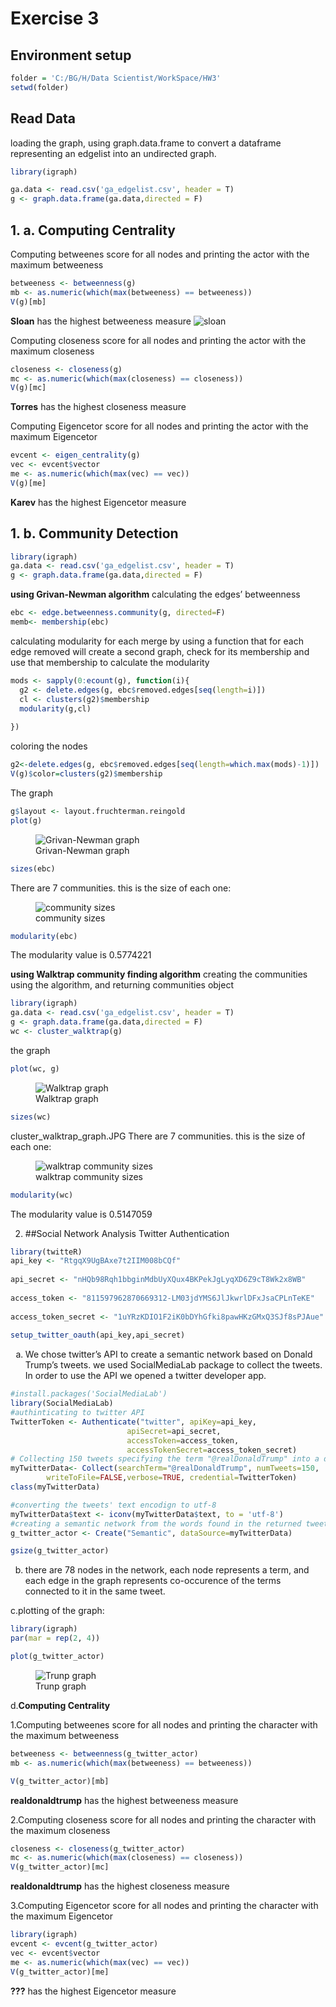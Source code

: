 # Exercise 3
## Environment setup


```{r}
folder = 'C:/BG/H/Data Scientist/WorkSpace/HW3'
setwd(folder)

```
## Read Data
 loading the graph, using graph.data.frame to convert a dataframe representing an edgelist into an undirected graph.
```{r}
library(igraph)

ga.data <- read.csv('ga_edgelist.csv', header = T)
g <- graph.data.frame(ga.data,directed = F)
```

## 1. a. Computing Centrality

Computing betweenes score for all nodes and printing the actor with the maximum betweeness

```{r}
betweeness <- betweenness(g)
mb <- as.numeric(which(max(betweeness) == betweeness))
V(g)[mb]
```
**Sloan** has the highest betweeness measure 
![sloan](https://github.com/yohayn/ex3/blob/master/Images/sloan.JPG)

Computing closeness score for all nodes and printing the actor with the maximum closeness

```{r}
closeness <- closeness(g)
mc <- as.numeric(which(max(closeness) == closeness))
V(g)[mc]
```

**Torres** has the highest closeness measure 

Computing	Eigencetor score for all nodes and printing the actor with the maximum	Eigencetor

```{r}
evcent <- eigen_centrality(g)
vec <- evcent$vector
me <- as.numeric(which(max(vec) == vec))
V(g)[me]
```

**Karev** has the highest Eigencetor measure 

## 1. b. Community Detection

```{r}
library(igraph)
ga.data <- read.csv('ga_edgelist.csv', header = T)
g <- graph.data.frame(ga.data,directed = F)
```
 
**using Grivan-Newman algorithm**
calculating the edges' betweenness
```{r}
ebc <- edge.betweenness.community(g, directed=F)
memb<- membership(ebc)
```

calculating modularity for each merge by using a function that for each edge
 removed will create a second graph, check for its membership and use
 that membership to calculate the modularity 
```{r}
mods <- sapply(0:ecount(g), function(i){
  g2 <- delete.edges(g, ebc$removed.edges[seq(length=i)])
  cl <- clusters(g2)$membership
  modularity(g,cl)
  
})
```
coloring the nodes

```{r}
g2<-delete.edges(g, ebc$removed.edges[seq(length=which.max(mods)-1)])
V(g)$color=clusters(g2)$membership

```

 
The graph
```{r}
g$layout <- layout.fruchterman.reingold
plot(g)
```
![Grivan-Newman graph](https://github.com/yohayn/ex3/blob/master/Images/Grivan-Newman_algorithm_graph.JPG)

```{r}
sizes(ebc)
```
There are 7 communities. this is the size of each one:

![community sizes](https://github.com/yohayn/ex3/blob/master/Images/community_sizes.JPG)
```{r}
modularity(ebc)
```
The modularity value is 0.5774221



**using Walktrap community finding algorithm**
creating the communities using the algorithm, and returning communities object
```{r}
library(igraph)
ga.data <- read.csv('ga_edgelist.csv', header = T)
g <- graph.data.frame(ga.data,directed = F)
wc <- cluster_walktrap(g)
```
the graph
```{r}
plot(wc, g)
```
![Walktrap graph](https://github.com/yohayn/ex3/blob/master/Images/cluster_walktrap_graph.JPG)

```{r}
sizes(wc)
```
cluster_walktrap_graph.JPG
There are 7 communities. this is the size of each one:

![walktrap community sizes](https://github.com/yohayn/ex3/blob/master/Images/walktrap_community_sizes.JPG)
```{r}
modularity(wc)
```
The modularity value is 0.5147059





2. ##Social Network Analysis
Twitter Authentication
```{r}
library(twitteR)
api_key <- "RtgqX9UgBAxe7t2IIM008bCQf"
 
api_secret <- "nHQb98Rqh1bbginMdbUyXQux4BKPekJgLyqXD6Z9cT8Wk2x8WB"
 
access_token <- "811597962870669312-LM03jdYMS6JlJkwrlDFxJsaCPLnTeKE"
 
access_token_secret <- "1uYRzKDIO1F2iK0bDYhGfki8pawHKzGMxQ3SJf8sPJAue"
 
setup_twitter_oauth(api_key,api_secret)
```








a. We chose twitter's API to create a semantic network based on Donald Trump's tweets. we used SocialMediaLab package to collect the tweets. In order to use the API we opened a twitter developer app. 
```{r}
#install.packages('SocialMediaLab')
library(SocialMediaLab)
#authinticating to twitter API
TwitterToken <- Authenticate("twitter", apiKey=api_key, 
                          apiSecret=api_secret,
                          accessToken=access_token, 
                          accessTokenSecret=access_token_secret)
# Collecting 150 tweets specifying the term "@realDonaldTrump" into a data frame object of class dataSource. 
myTwitterData<- Collect(searchTerm="@realDonaldTrump", numTweets=150, 
        writeToFile=FALSE,verbose=TRUE, credential=TwitterToken)
class(myTwitterData)

#converting the tweets' text encodign to utf-8 
myTwitterData$text <- iconv(myTwitterData$text, to = 'utf-8')
#creating a semantic network from the words found in the returned tweets.
g_twitter_actor <- Create("Semantic", dataSource=myTwitterData)

gsize(g_twitter_actor)

```
b. there are 78 nodes in the network, each node represents a term, and each edge in the graph represents co-occurence of the terms connected to it in the same tweet.

c.plotting of the graph:
```{r}

library(igraph)
par(mar = rep(2, 4))

plot(g_twitter_actor)
```
![Trunp graph](https://github.com/yohayn/ex3/blob/master/Images/Trump_Network.JPG)


d.**Computing Centrality**

1.Computing betweenes score for all nodes and printing the character with the maximum betweeness

```{r}
betweeness <- betweenness(g_twitter_actor)
mb <- as.numeric(which(max(betweeness) == betweeness))

V(g_twitter_actor)[mb]
```
**realdonaldtrump** has the highest betweeness measure 

2.Computing closeness score for all nodes and printing the character with the maximum closeness

```{r}
closeness <- closeness(g_twitter_actor)
mc <- as.numeric(which(max(closeness) == closeness))
V(g_twitter_actor)[mc]
```

**realdonaldtrump** has the highest closeness measure 

3.Computing	Eigencetor score for all nodes and printing the character with the maximum	Eigencetor

```{r}
library(igraph)
evcent <- evcent(g_twitter_actor)
vec <- evcent$vector
me <- as.numeric(which(max(vec) == vec))
V(g_twitter_actor)[me]
```

**???** has the highest Eigencetor measure 



